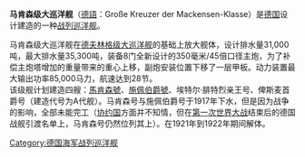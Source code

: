 {{unreferenced|time=2020-02-19T07:27:38+00:00}}
{{軍艦模板
|名稱= 馬肯森級大巡洋艦 [[File:War_Ensign_of_Germany_(1903-1918).svg|30px]]<br><small>Mackensen-Klasse</small>
|圖片= [[File:Mackensen_class_battlecruisers_scetch.svg|300px]]
|照片說明= 馬肯森級大巡洋艦的草圖
|艦種= [[战列巡洋舰|战列巡洋舰]]（[[大巡洋舰|大巡洋舰]]）
|擁有國= [[File:Flag_of_the_German_Empire.svg|25px]] [[德意志帝國|德意志帝國]]
|同型= [[马肯森号大巡洋舰|馬肯森號]]、[[施佩伯爵号大巡洋舰|施佩伯爵號]]、埃特爾·腓特烈親王號、俾斯麥首爵號
|前型= [[德夫林格级大巡洋舰|德夫林格级大巡洋舰]]
|次型= [[约克代舰级大巡洋舰|约克代舰级大巡洋舰]]
|服役= 未服役
|結局= 未能完工
|基準= 31,000噸
|滿載= 35,300噸
|長度= 223米
|闊度= 30.4米
|吃水= 9.3米
|引擎= 32 ×鍋爐<br>4 ×渦輪引擎<br>4座4軸推進
|出力= 88,769匹馬力（66,195千瓦）
|極速= 28節（52公里/小時）
|續航= 以14節（26公里/小時）的速度行駛時為8,000[[海里|海里]]（15,000公里）
|乘員= 46名軍官+1,140名船員
|艦載機= 
|裝備= 4 ×SK L/45 350毫米雙聯裝艦炮<br>14 ×SK L/45 150毫米艦炮<br>8 ×L/45 88毫米防空炮<br>5 ×600毫米魚雷發射管
|裝甲= [[水線裝甲帶|水線裝甲帶]]：100～300毫米<br>炮塔：270毫米<br>甲板：30～80毫米<br>司令塔：300毫米}}
'''马肯森级大巡洋舰'''（[[德語|德語]]：Große Kreuzer der Mackensen-Klasse）是[[德国|德国]]设计建造的一种[[战列巡洋舰|战列巡洋舰]]。

马肯森级大巡洋舰在[[德夫林格级大巡洋舰|德夫林格级大巡洋舰]]的基础上放大舰体，设计排水量31,000吨，最大排水量35,300吨，装备8门全新设计的350毫米/45倍口径主炮，为了补偿主炮塔增加的重量带来的重心上移，副炮安装位置下移了一层甲板。动力装置最大输出功率85,000马力，航速达到28节。<br>
该级舰计划建造四艘：[[马肯森号大巡洋舰|馬肯森號]]、[[施佩伯爵号大巡洋舰|施佩伯爵號]]、埃特尔·腓特烈亲王号、俾斯麦首爵号（建造代号为A代舰）。马肯森号与施佩伯爵号于1917年下水，但是因为战争的影响，全部未能完工（[[协约国|协约国]]方面并不知情，但在[[第一次世界大战|第一次世界大战]]结束后的德国战舰引渡名单上，马肯森号仍然位列其上）。在1921年到1922年期间解体。

{{馬肯森級大巡洋艦}}
{{WWIGermanShips}}
{{德國戰鬥巡洋艦}}
{{DEFAULTSORT:Mackensen}}
[[Category:德国海军战列巡洋舰|Category:德国海军战列巡洋舰]]